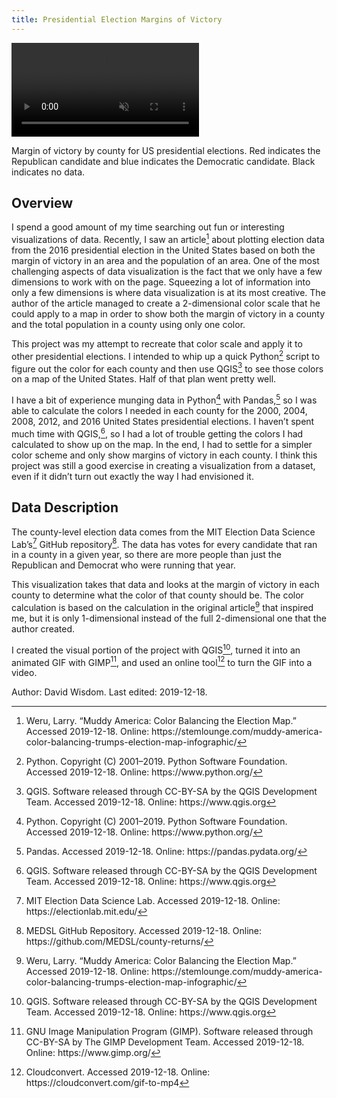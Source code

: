 ```yaml
---
title: Presidential Election Margins of Victory
---
```


<!-- VIDEO ON LOOP: see styles.css for formatting -->
<div class="video-wrapper">
  <video id="wisdomvideo" controls preload="true" autoplay loop muted>
    <source src="http://drdavis.space/teaching/ds/sdd/media/2019/12/cloud_gif_to_mp4.mp4"type="video/mp4" >
  </video>
</div>
Margin of victory by county for US presidential elections. Red indicates the Republican candidate and blue indicates the Democratic candidate. 
Black indicates no data.


## Overview
I spend a good amount of my time searching out fun or interesting visualizations of data. 
Recently, I saw an article[^article] about plotting election data from the 2016 presidential election in the United States based on both the margin of victory in an area and the population of an area. 
One of the most challenging aspects of data visualization is the fact that we only have a few dimensions to work with on the page. 
Squeezing a lot of information into only a few dimensions is where data visualization is at its most creative. 
The author of the article managed to create a 2-dimensional color scale that he could apply to a map in order to show both the margin of victory in a county and the total population in a county using only one color. 

This project was my attempt to recreate that color scale and apply it to other presidential elections. 
I intended to whip up a quick Python[^python] script to figure out the color for each county and then use QGIS[^qgis] to see those colors on a map of the United States. 
Half of that plan went pretty well.

I have a bit of experience munging data in Python[^python] with Pandas,[^pandas] so I was able to calculate the colors I needed in each county for the 2000, 2004, 2008, 2012, and 2016 United States presidential elections. 
I haven't spent much time with QGIS,[^qgis], so I had a lot of trouble getting the colors I had calculated to show up on the map. 
In the end, I had to settle for a simpler color scheme and only show margins of victory in each county. 
I think this project was still a good exercise in creating a visualization from a dataset, even if it didn't turn out exactly the way I had envisioned it.   


## Data Description
The county-level election data comes from the MIT Election Data Science Lab's[^mit] GitHub repository[^source]. 
The data has votes for every candidate that ran in a county in a given year, so there are more people than just the Republican and Democrat who were running that year. 

This visualization takes that data and looks at the margin of victory in each county to determine what the color of that county should be. 
The color calculation is based on the calculation in the original article[^article] that inspired me, but it is only 1-dimensional instead of the full 2-dimensional one that the author created.

I created the visual portion of the project with QGIS[^qgis], turned it into an animated GIF with GIMP[^gimp], and used an online tool[^cloud_convert] to turn the GIF into a video.


<div class="credit-line">
Author: David Wisdom.
Last edited: 2019-12-18.
</div>


[^article]: Weru, Larry. "Muddy America: Color Balancing the Election Map." Accessed 2019-12-18. Online: https://stemlounge.com/muddy-america-color-balancing-trumps-election-map-infographic/
[^cloud_convert]: Cloudconvert. Accessed 2019-12-18. Online: https://cloudconvert.com/gif-to-mp4
[^gimp]: GNU Image Manipulation Program (GIMP). Software released through CC-BY-SA by The GIMP Development Team. Accessed 2019-12-18. Online: https://www.gimp.org/
[^mit]: MIT Election Data Science Lab. Accessed 2019-12-18. Online: https://electionlab.mit.edu/
[^pandas]: Pandas. Accessed 2019-12-18. Online: https://pandas.pydata.org/
[^python]: Python. Copyright (C) 2001--2019. Python Software Foundation. Accessed 2019-12-18. Online: https://www.python.org/
[^source]: MEDSL GitHub Repository. Accessed 2019-12-18. Online: https://github.com/MEDSL/county-returns/
[^qgis]: QGIS. Software released through CC-BY-SA by the QGIS Development Team. Accessed 2019-12-18. Online: https://www.qgis.org

